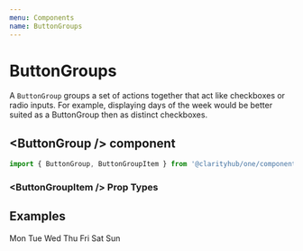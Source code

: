 ```yaml
---
menu: Components
name: ButtonGroups
---
```



# ButtonGroups

A `ButtonGroup` groups a set of actions together that act like checkboxes or
radio inputs. For example, displaying days of the week would be better suited
as a ButtonGroup then as distinct checkboxes. 

## \<ButtonGroup /\> component

```js
import { ButtonGroup, ButtonGroupItem } from '@clarityhub/one/components/Buttons';
```

### \<ButtonGroupItem /\> Prop Types

<PropsTable of={ButtonGroupItem} />

## Examples

<Playground>
    <ButtonGroup>
        <ButtonGroupItem>Mon</ButtonGroupItem>
        <ButtonGroupItem selected>Tue</ButtonGroupItem>
        <ButtonGroupItem>Wed</ButtonGroupItem>
        <ButtonGroupItem>Thu</ButtonGroupItem>
        <ButtonGroupItem selected>Fri</ButtonGroupItem>
        <ButtonGroupItem>Sat</ButtonGroupItem>
        <ButtonGroupItem>Sun</ButtonGroupItem>
    </ButtonGroup>
</Playground>
